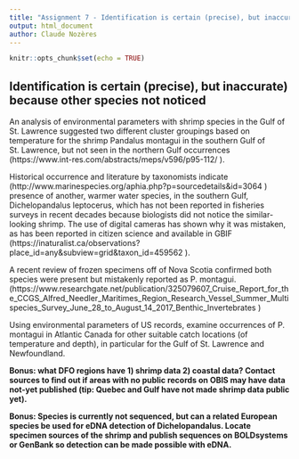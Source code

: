 ```yaml
---
title: "Assignment 7 - Identification is certain (precise), but inaccurate) because other species not noticed"
output: html_document
author: Claude Nozères
---
```


```r
knitr::opts_chunk$set(echo = TRUE)
```

## Identification is certain (precise), but inaccurate) because other species not noticed

An analysis of environmental parameters with shrimp species in the Gulf of St. Lawrence suggested two different cluster groupings based on temperature for the shrimp Pandalus montagui in the southern Gulf of St. Lawrence, but not seen in the northern Gulf occurrences (https://www.int-res.com/abstracts/meps/v596/p95-112/
). 

Historical occurrence and literature by taxonomists indicate (http://www.marinespecies.org/aphia.php?p=sourcedetails&id=3064
) presence of another, warmer water species, in the southern Gulf, Dichelopandalus leptocerus, which has not been reported in fisheries surveys in recent decades because biologists did not notice the similar-looking shrimp. The use of digital cameras has shown why it was mistaken, as has been reported in citizen science and available in GBIF (https://inaturalist.ca/observations?place_id=any&subview=grid&taxon_id=459562
). 

A recent review of frozen specimens off of Nova Scotia confirmed both species were present but mistakenly reported as P. montagui. (https://www.researchgate.net/publication/325079607_Cruise_Report_for_the_CCGS_Alfred_Needler_Maritimes_Region_Research_Vessel_Summer_Multispecies_Survey_June_28_to_August_14_2017_Benthic_Invertebrates
)

Using environmental parameters of US records, examine occurrences of P. montagui in Atlantic Canada for other suitable catch locations (of temperature and depth), in particular for the Gulf of St. Lawrence and Newfoundland.

**Bonus: what DFO regions have 1) shrimp data 2) coastal data? Contact sources to find out if areas with no public records on OBIS may have data not-yet published (tip: Quebec and Gulf have not made shrimp data public yet).**

**Bonus: Species is currently not sequenced, but can a related European species be used for eDNA detection of Dichelopandalus. Locate specimen sources of the shrimp and publish sequences on BOLDsystems or GenBank so detection can be made possible with eDNA.**

```r



```


